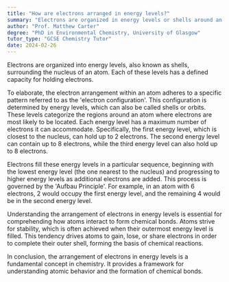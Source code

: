 ```yaml
---
title: "How are electrons arranged in energy levels?"
summary: "Electrons are organized in energy levels or shells around an atom's nucleus, with each shell accommodating a specific number of electrons."
author: "Prof. Matthew Carter"
degree: "PhD in Environmental Chemistry, University of Glasgow"
tutor_type: "GCSE Chemistry Tutor"
date: 2024-02-26
---
```


Electrons are organized into energy levels, also known as shells, surrounding the nucleus of an atom. Each of these levels has a defined capacity for holding electrons.

To elaborate, the electron arrangement within an atom adheres to a specific pattern referred to as the 'electron configuration'. This configuration is determined by energy levels, which can also be called shells or orbits. These levels categorize the regions around an atom where electrons are most likely to be located. Each energy level has a maximum number of electrons it can accommodate. Specifically, the first energy level, which is closest to the nucleus, can hold up to $2$ electrons. The second energy level can contain up to $8$ electrons, while the third energy level can also hold up to $8$ electrons.

Electrons fill these energy levels in a particular sequence, beginning with the lowest energy level (the one nearest to the nucleus) and progressing to higher energy levels as additional electrons are added. This process is governed by the 'Aufbau Principle'. For example, in an atom with $6$ electrons, $2$ would occupy the first energy level, and the remaining $4$ would be in the second energy level.

Understanding the arrangement of electrons in energy levels is essential for comprehending how atoms interact to form chemical bonds. Atoms strive for stability, which is often achieved when their outermost energy level is filled. This tendency drives atoms to gain, lose, or share electrons in order to complete their outer shell, forming the basis of chemical reactions.

In conclusion, the arrangement of electrons in energy levels is a fundamental concept in chemistry. It provides a framework for understanding atomic behavior and the formation of chemical bonds.
    